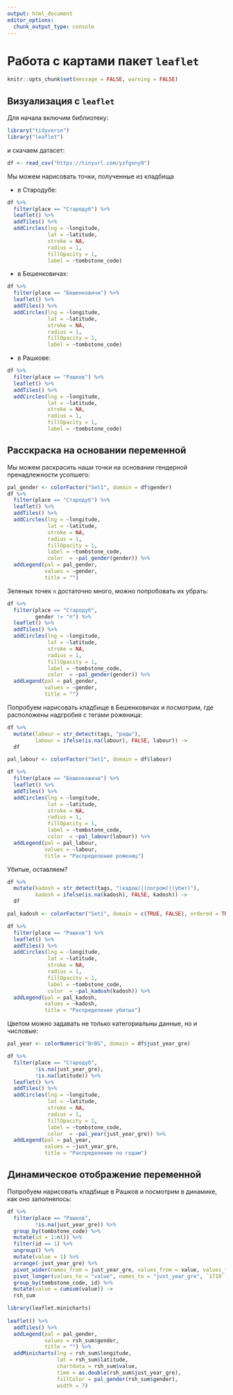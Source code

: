 ```yaml
---
output: html_document
editor_options: 
  chunk_output_type: console
---
```

# Работа с картами пакет `leaflet`


```r
knitr::opts_chunk$set(message = FALSE, warning = FALSE)
```


## Визуализация с `leaflet`

Для начала включим библиотеку:

```r
library("tidyverse")
library("leaflet")
```

и скачаем датасет:

```r
df <- read_csv("https://tinyurl.com/yzfgony9")
```

Мы можем нарисовать точки, полученные из кладбища 

* в Стародубе:

```r
df %>% 
  filter(place == "Стародуб") %>% 
  leaflet() %>% 
  addTiles() %>% 
  addCircles(lng = ~longitude,
             lat = ~latitude,
             stroke = NA, 
             radius = 1,
             fillOpacity = 1, 
             label = ~tombstone_code)
```

* в Бешенковичах:

```r
df %>% 
  filter(place == "Бешенковичи") %>% 
  leaflet() %>% 
  addTiles() %>% 
  addCircles(lng = ~longitude,
             lat = ~latitude,
             stroke = NA, 
             radius = 1,
             fillOpacity = 1, 
             label = ~tombstone_code)
```

* в Рашкове:

```r
df %>% 
  filter(place == "Рашков") %>% 
  leaflet() %>% 
  addTiles() %>% 
  addCircles(lng = ~longitude,
             lat = ~latitude,
             stroke = NA, 
             radius = 1,
             fillOpacity = 1, 
             label = ~tombstone_code)
```


## Расскраска на основании переменной

Мы можем раскрасить наши точки на основании гендерной пренадлежности усопшего:

```r
pal_gender <- colorFactor("Set1", domain = df$gender)
df %>% 
  filter(place == "Стародуб") %>% 
  leaflet() %>% 
  addTiles() %>% 
  addCircles(lng = ~longitude,
             lat = ~latitude,
             stroke = NA, 
             radius = 1,
             fillOpacity = 1, 
             label = ~tombstone_code,
             color  = ~pal_gender(gender)) %>% 
  addLegend(pal = pal_gender,
            values = ~gender,
            title = "")
```

Зеленых точек `n` достаточно много, можно попробовать их убрать:

```r
df %>% 
  filter(place == "Стародуб",
         gender != "n") %>% 
  leaflet() %>% 
  addTiles() %>% 
  addCircles(lng = ~longitude,
             lat = ~latitude,
             stroke = NA, 
             radius = 1,
             fillOpacity = 1, 
             label = ~tombstone_code,
             color  = ~pal_gender(gender)) %>% 
  addLegend(pal = pal_gender,
            values = ~gender,
            title = "")
```

Попробуем нарисовать кладбище в Бешенковичах и посмотрим, где расположены надгробия с тегами роженица:

```r
df %>% 
  mutate(labour = str_detect(tags, "роды"),
         labour = ifelse(is.na(labour), FALSE, labour)) ->
  df

pal_labour <- colorFactor("Set1", domain = df$labour)

df %>%   
  filter(place == "Бешенковичи") %>% 
  leaflet() %>% 
  addTiles() %>% 
  addCircles(lng = ~longitude,
             lat = ~latitude,
             stroke = NA, 
             radius = 1,
             fillOpacity = 1, 
             label = ~tombstone_code,
             color  = ~pal_labour(labour)) %>% 
  addLegend(pal = pal_labour,
            values = ~labour,
            title = "Распределение рожениц")
```

Убитые, оставляем?

```r
df %>% 
  mutate(kadosh = str_detect(tags, "(кадош)|(погром)|(убит)"),
         kadosh = ifelse(is.na(kadosh), FALSE, kadosh)) ->
  df

pal_kadosh <- colorFactor("Set1", domain = c(TRUE, FALSE), ordered = TRUE)

df %>%   
  filter(place == "Рашков") %>% 
  leaflet() %>% 
  addTiles() %>% 
  addCircles(lng = ~longitude,
             lat = ~latitude,
             stroke = NA, 
             radius = 1,
             fillOpacity = 1, 
             label = ~tombstone_code,
             color  = ~pal_kadosh(kadosh)) %>% 
  addLegend(pal = pal_kadosh,
            values = ~kadosh,
            title = "Распределение убитых")
```

Цветом можно задавать не только категориальны данные, но и числовые:

```r
pal_year <- colorNumeric("BrBG", domain = df$just_year_gre)

df %>%   
  filter(place == "Стародуб",
         !is.na(just_year_gre),
         !is.na(latitude)) %>% 
  leaflet() %>% 
  addTiles() %>% 
  addCircles(lng = ~longitude,
             lat = ~latitude,
             stroke = NA, 
             radius = 1,
             fillOpacity = 1, 
             label = ~tombstone_code,
             color  = ~pal_year(just_year_gre)) %>% 
  addLegend(pal = pal_year,
            values = ~just_year_gre,
            title = "Распределение по годам")
```


## Динамическое отображение переменной

Попробуем нарисовать кладбище в Рашков и посмотрим в динамике, как оно заполнялось:

```r
df %>%   
  filter(place == "Рашков",
         !is.na(just_year_gre)) %>% 
  group_by(tombstone_code) %>% 
  mutate(id = 1:n()) %>% 
  filter(id == 1) %>% 
  ungroup() %>% 
  mutate(value = 1) %>% 
  arrange(-just_year_gre) %>% 
  pivot_wider(names_from = just_year_gre, values_from = value, values_fill = 0) %>% 
  pivot_longer(values_to = "value", names_to = "just_year_gre", `1710`:`1980`) %>% 
  group_by(tombstone_code, id) %>% 
  mutate(value = cumsum(value)) ->
  rsh_sum

library(leaflet.minicharts)
  
leaflet() %>% 
  addTiles() %>% 
  addLegend(pal = pal_gender,
            values = rsh_sum$gender,
            title = "") %>% 
  addMinicharts(lng = rsh_sum$longitude,
                lat = rsh_sum$latitude,
                chartdata = rsh_sum$value,
                time = as.double(rsh_sum$just_year_gre), 
                fillColor = pal_gender(rsh_sum$gender),
                width = 7)
```

